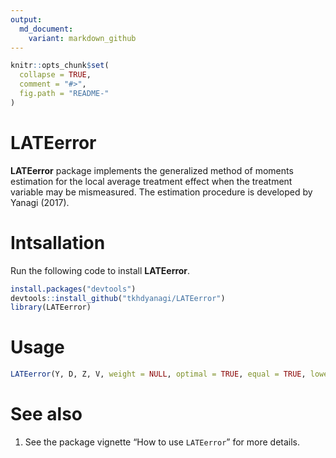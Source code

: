 ```yaml
---
output:
  md_document:
    variant: markdown_github
---
```


<!-- README.md is generated from README.Rmd. Please edit that file -->

```r
knitr::opts_chunk$set(
  collapse = TRUE,
  comment = "#>",
  fig.path = "README-"
)
```

# LATEerror

**LATEerror** package implements the generalized method of moments estimation for the local average treatment effect when the treatment variable may be mismeasured.
The estimation procedure is developed by Yanagi (2017).


# Intsallation

Run the following code to install **LATEerror**.

```r
install.packages("devtools")
devtools::install_github("tkhdyanagi/LATEerror")
library(LATEerror)
```


# Usage


```r
LATEerror(Y, D, Z, V, weight = NULL, optimal = TRUE, equal = TRUE, lower = NULL, upper = NULL, controlDE = NULL, controlBFGS = NULL)
```


# See also

1. See the package vignette "How to use `LATEerror`" for more details.
